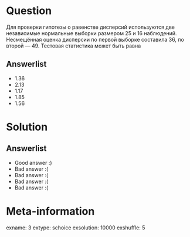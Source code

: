 Question
========
Для проверки гипотезы о равенстве дисперсий используются две независимые нормальные выборки размером 25 и 16 наблюдений. Несмещённая оценка дисперсии по первой выборке составила 36, по второй — 49. Тестовая статистика может быть равна


Answerlist
----------
*  $1.36$
*  $2.13$
*  $1.17$
*  $1.85$
*  $1.56$

Solution
========

Answerlist
----------
*  Good answer :)
*  Bad answer :(
*  Bad answer :(
*  Bad answer :(
*  Bad answer :(

Meta-information
================
exname: 3
extype: schoice
exsolution: 10000
exshuffle: 5
